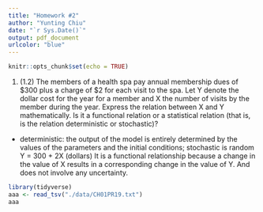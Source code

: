```yaml
---
title: "Homework #2"
author: "Yunting Chiu"
date: "`r Sys.Date()`"
output: pdf_document
urlcolor: "blue"
---
```


```r
knitr::opts_chunk$set(echo = TRUE)
```

1. (1.2) The members of a health spa pay annual membership dues of \$300 plus a charge of \$2 for each visit to the spa. Let Y denote the dollar cost for the year for a member and X the number of visits by the member during the year. Express the relation between X and Y mathematically. Is it a functional relation or a statistical relation (that is, is the relation deterministic or stochastic)?

- deterministic: the output of the model is entirely determined by the values of the parameters and the initial conditions; stochastic is random
Y = 300 + 2X (dollars)
It is a functional relationship because a change in the value of X results in a corresponding change in the value of Y. And does not involve any uncertainty.

```r
library(tidyverse)
aaa <- read_tsv("./data/CH01PR19.txt")
aaa
```

